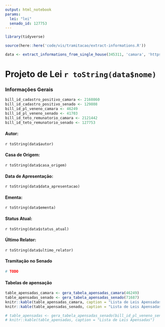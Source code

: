 ```yaml
---
output: html_notebook
params:
  lei: "lei"
  senado_id: 127753
---
```

```r
library(tidyverse)

source(here::here('code/vis/tramitacao/extract-informations.R'))

data <- extract_informations_from_single_house(345311, 'camara', 'https://analytics-ufcg.github.io/agora-digital/reports/report_345311_camara.html')
```
# Projeto de Lei `r toString(data$nome)`

### Informações Gerais

```r
bill_id_cadastro_positivo_camara <- 2160860
bill_id_cadastro_positivo_senado <- 129808
bill_id_pl_veneno_camara <- 46249
bill_id_pl_veneno_senado <- 41703
bill_id_teto_remunatorio_camara <- 2121442
bill_id_teto_remunatorio_senado <- 127753

```
#### Autor:
 `r toString(data$autor)`
 
#### Casa de Origem:
 `r toString(data$casa_origem)`

#### Data de Apresentação:
 `r toString(data$data_apresentacao)`

#### Ementa:
`r toString(data$ementa)`

#### Status Atual:
`r toString(data$status_atual)`

#### Último Relator:
`r toString(data$ultimo_relator)`

#### Tramitação no Senado
```r
# TODO
```
#### Tabelas de apensação
```r

table_apensadas_camara <- gera_tabela_apensadas_camara(46249) 
table_apensadas_senado <- gera_tabela_apensadas_senado(71687) 
knitr::kable(table_apensadas_camara, caption = "Lista de Leis Apensadas Câmara")
knitr::kable(table_apensadas_senado, caption = "Lista de Leis Apensadas Senado")

# table_apensadas <- gera_tabela_apensadas_senado(bill_id_pl_veneno_senado)
# knitr::kable(table_apensadas, caption = "Lista de Leis Apensadas")

```


